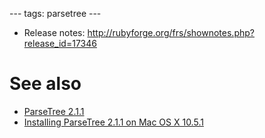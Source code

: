 ---
tags: parsetree
---
* Release notes: http://rubyforge.org/frs/shownotes.php?release_id=17346

= See also =

* [[ParseTree 2.1.1]]
* [[Installing ParseTree 2.1.1 on Mac OS X 10.5.1]]
